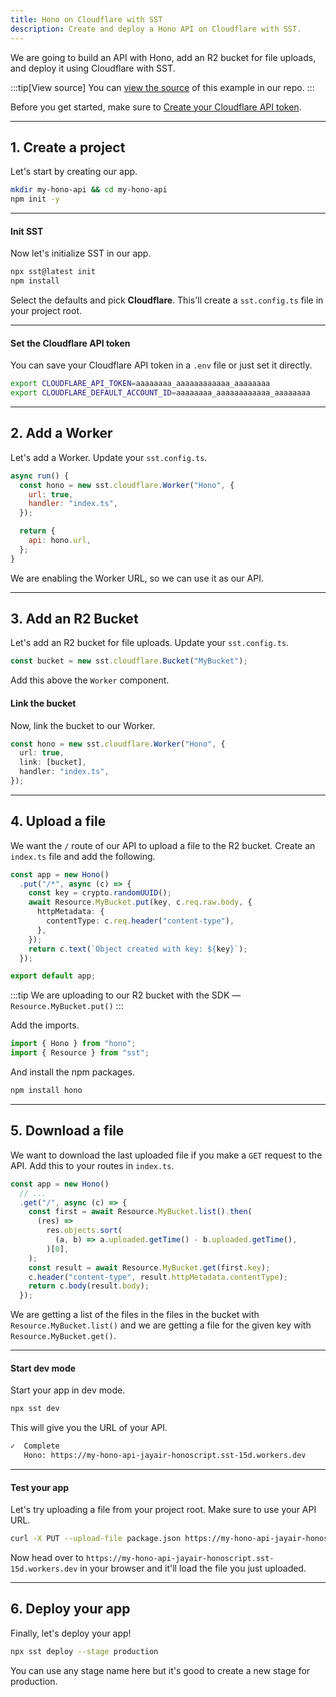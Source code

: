 ```yaml
---
title: Hono on Cloudflare with SST
description: Create and deploy a Hono API on Cloudflare with SST.
---
```


We are going to build an API with Hono, add an R2 bucket for file uploads, and deploy it using Cloudflare with SST.

:::tip[View source]
You can [view the source](https://github.com/sst/sst/tree/dev/examples/cloudflare-hono) of this example in our repo.
:::

Before you get started, make sure to [Create your Cloudflare API token](https://developers.cloudflare.com/fundamentals/api/get-started/create-token/).

---

## 1. Create a project

Let's start by creating our app.

```bash
mkdir my-hono-api && cd my-hono-api
npm init -y
```

---

#### Init SST

Now let's initialize SST in our app.

```bash
npx sst@latest init
npm install
```

Select the defaults and pick **Cloudflare**. This'll create a `sst.config.ts` file in your project root.

---

#### Set the Cloudflare API token

You can save your Cloudflare API token in a `.env` file or just set it directly.

```bash
export CLOUDFLARE_API_TOKEN=aaaaaaaa_aaaaaaaaaaaa_aaaaaaaa
export CLOUDFLARE_DEFAULT_ACCOUNT_ID=aaaaaaaa_aaaaaaaaaaaa_aaaaaaaa
```

---

## 2. Add a Worker

Let's add a Worker. Update your `sst.config.ts`.

```js title="sst.config.ts"
async run() {
  const hono = new sst.cloudflare.Worker("Hono", {
    url: true,
    handler: "index.ts",
  });

  return {
    api: hono.url,
  };
}
```

We are enabling the Worker URL, so we can use it as our API.

---

## 3. Add an R2 Bucket

Let's add an R2 bucket for file uploads. Update your `sst.config.ts`.

```ts title="sst.config.ts"
const bucket = new sst.cloudflare.Bucket("MyBucket");
```

Add this above the `Worker` component.

#### Link the bucket

Now, link the bucket to our Worker.

```ts title="sst.config.ts" {3}
const hono = new sst.cloudflare.Worker("Hono", {
  url: true,
  link: [bucket],
  handler: "index.ts",
});
```

---

## 4. Upload a file

We want the `/` route of our API to upload a file to the R2 bucket. Create an `index.ts` file and add the following.

```ts title="index.ts" {4-8}
const app = new Hono()
  .put("/*", async (c) => {
    const key = crypto.randomUUID();
    await Resource.MyBucket.put(key, c.req.raw.body, {
      httpMetadata: {
        contentType: c.req.header("content-type"),
      },
    });
    return c.text(`Object created with key: ${key}`);
  });

export default app;
```

:::tip
We are uploading to our R2 bucket with the SDK — `Resource.MyBucket.put()`
:::

Add the imports.

```ts title="index.ts"
import { Hono } from "hono";
import { Resource } from "sst";
```

And install the npm packages.

```bash
npm install hono
```

---

## 5. Download a file

We want to download the last uploaded file if you make a `GET` request to the API. Add this to your routes in `index.ts`.

```ts title="index.ts"
const app = new Hono()
  // ...
  .get("/", async (c) => {
    const first = await Resource.MyBucket.list().then(
      (res) =>
        res.objects.sort(
          (a, b) => a.uploaded.getTime() - b.uploaded.getTime(),
        )[0],
    );
    const result = await Resource.MyBucket.get(first.key);
    c.header("content-type", result.httpMetadata.contentType);
    return c.body(result.body);
  });
```

We are getting a list of the files in the files in the bucket with `Resource.MyBucket.list()` and we are getting a file for the given key with `Resource.MyBucket.get()`.

---

#### Start dev mode

Start your app in dev mode.

```bash
npx sst dev
```

This will give you the URL of your API.

```bash frame="none"
✓  Complete
   Hono: https://my-hono-api-jayair-honoscript.sst-15d.workers.dev
```

---

#### Test your app

Let's try uploading a file from your project root. Make sure to use your API URL.

```bash
curl -X PUT --upload-file package.json https://my-hono-api-jayair-honoscript.sst-15d.workers.dev
```

Now head over to `https://my-hono-api-jayair-honoscript.sst-15d.workers.dev` in your browser and it'll load the file you just uploaded.

---

## 6. Deploy your app

Finally, let's deploy your app!

```bash
npx sst deploy --stage production
```

You can use any stage name here but it's good to create a new stage for production.

